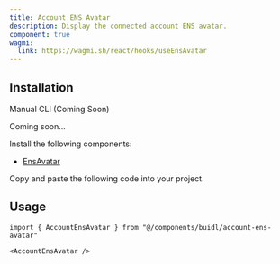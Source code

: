 ```yaml
---
title: Account ENS Avatar
description: Display the connected account ENS avatar.
component: true
wagmi:
  link: https://wagmi.sh/react/hooks/useEnsAvatar
---
```


<ComponentPreview
  name="account-ens-avatar-demo"
  className="[&_.preview>[data-orientation=vertical]]:sm:max-w-[70%]"
/>

## Installation

<Tabs defaultValue="manual">

<TabsList>
  <TabsTrigger value="manual">Manual</TabsTrigger>
  <TabsTrigger disabled={true} value="cli">
    CLI (Coming Soon)
  </TabsTrigger>
</TabsList>

<TabsContent value="cli">

<Steps>

<Step>Coming soon...</Step>

</Steps>

</TabsContent>

<TabsContent value="manual">

<Steps>

<Step>Install the following components:</Step>

- [EnsAvatar](/docs/components/ens-avatar)

<Step>Copy and paste the following code into your project.</Step>

<ComponentSource name="account-ens-avatar" />

</Steps>

</TabsContent>

</Tabs>

## Usage

```tsx
import { AccountEnsAvatar } from "@/components/buidl/account-ens-avatar"
```

```tsx
<AccountEnsAvatar />
```
